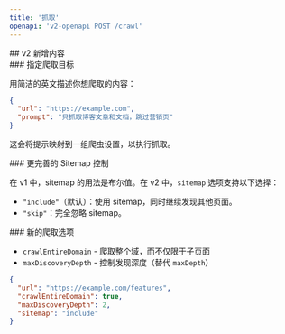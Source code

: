 ```yaml
---
title: '抓取'
openapi: 'v2-openapi POST /crawl'
---
```


<div id="whats-new-in-v2">
  ## v2 新增内容
</div>

<div id="tell-crawl-what-you-want">
  ### 指定爬取目标
</div>

用简洁的英文描述你想爬取的内容：

```json
{
  "url": "https://example.com",
  "prompt": "只抓取博客文章和文档，跳过营销页"
}
```

这会将提示映射到一组爬虫设置，以执行抓取。


<div id="improved-sitemap-control">
  ### 更完善的 Sitemap 控制
</div>

在 v1 中，sitemap 的用法是布尔值。在 v2 中，`sitemap` 选项支持以下选择：

- `"include"`（默认）：使用 sitemap，同时继续发现其他页面。
- `"skip"`：完全忽略 sitemap。

<div id="new-crawling-options">
  ### 新的爬取选项
</div>

* `crawlEntireDomain` - 爬取整个域，而不仅限于子页面
* `maxDiscoveryDepth` - 控制发现深度（替代 `maxDepth`）

```json
{
  "url": "https://example.com/features",
  "crawlEntireDomain": true,
  "maxDiscoveryDepth": 2,
  "sitemap": "include"
}
```
